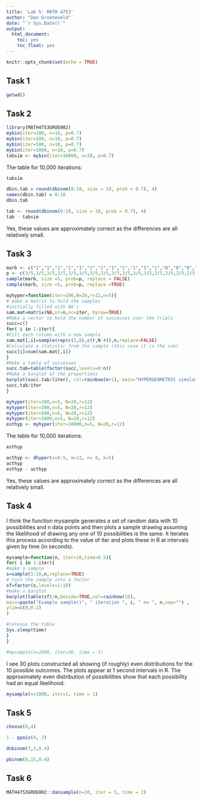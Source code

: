 ```yaml
---
title: 'Lab 5: MATH 4753'
author: "Dan Groeneveld"
date: "`r Sys.Date()`"
output:
  html_document:
    toc: yes
    toc_float: yes
---
```


```r
knitr::opts_chunk$set(echo = TRUE)
```


## Task 1


```r
getwd()
```


## Task 2

```r
library(MATH4753GROE002)
mybin(iter=100, n=10, p=0.7)
mybin(iter=200, n=10, p=0.7)
mybin(iter=500, n=10, p=0.7)
mybin(iter=1000, n=10, p=0.7)
tabsim <- mybin(iter=10000, n=10, p=0.7)

```

The table for 10,000 iterations:

```r
tabsim
```

```r
dbin.tab = round(dbinom(0:10, size = 10, prob = 0.7), 4)
names(dbin.tab) = 0:10
dbin.tab
```

```r
tab <- round(dbinom(0:10, size = 10, prob = 0.7), 4)
tab - tabsim
```

Yes, these values are approximately correct as the differences are all relatively small.



## Task 3

```r

marb <- c("1","1","1","1","1","1","1","1","1","1","1","1","0","0","0","0","0","0","0","0")
p <- c(3/5,3/5,3/5,3/5,3/5,3/5,3/5,3/5,3/5,3/5,3/5,3/5,2/5,2/5,2/5,2/5,2/5,2/5,2/5,2/5)
sample(marb, size =5, prob=p, replace = FALSE)
sample(marb, size =5, prob=p, replace =TRUE)  
```

```r
myhyper=function(iter=100,N=20,r=12,n=5){
# make a matrix to hold the samples
#initially filled with NA's
sam.mat=matrix(NA,nr=n,nc=iter, byrow=TRUE)
#Make a vector to hold the number of successes over the trials
succ=c()
for( i in 1:iter){
#Fill each column with a new sample
sam.mat[,i]=sample(rep(c(1,0),c(r,N-r)),n,replace=FALSE)
#Calculate a statistic from the sample (this case it is the sum)
succ[i]=sum(sam.mat[,i])
}
#Make a table of successes
succ.tab=table(factor(succ,levels=0:n))
#Make a barplot of the proportions
barplot(succ.tab/(iter), col=rainbow(n+1), main="HYPERGEOMETRIC simulation", xlab="Number of successes")
succ.tab/iter
}

myhyper(iter=100,n=5, N=20,r=12)
myhyper(iter=200,n=5, N=20,r=12)
myhyper(iter=500,n=5, N=20,r=12)
myhyper(iter=1000,n=5, N=20,r=12)
esthyp <- myhyper(iter=10000,n=5, N=20,r=12)

```

The table for 10,000 iterations:

```r
esthyp
```


```r
acthyp <- dhyper(x=0:5, m=12, n= 8, k=5)
acthyp
esthyp - acthyp
```

Yes, these values are approximately correct as the differences are all relatively small.

## Task 4

I think the function mysample generates a set of random data with 10 possibilities and n data points and then plots a sample drawing assuming the likelihood of drawing any one of 10 possibilities is the same. It iterates this process according to the value of iter and plots these in R at intervals given by time (in seconds).

```r
mysample=function(n, iter=10,time=0.5){
for( i in 1:iter){
#make a sample
s=sample(1:10,n,replace=TRUE)
# turn the sample into a factor
sf=factor(s,levels=1:10)
#make a barplot
barplot(table(sf)/n,beside=TRUE,col=rainbow(10), 
main=paste("Example sample()", " iteration ", i, " n= ", n,sep="") ,
ylim=c(0,0.2)
)

#release the table
Sys.sleep(time)
}
}

#mysample(n=1000, iter=30, time = 1)

```

I see 30 plots constructed all showing (if roughly) even distributions for the 10 possible outcomes. The plots appear at 1 second intervals in R. The approximately even distribution of possibilities show that each possibility had an equal likelihood.

```r
mysample(n=1000, iter=1, time = 1)
```


## Task 5

```r
choose(8,4)
```

```r
1 - ppois(4, 2) 
```

```r
dnbinom(7,3,0.4) 
```

```r
pbinom(8,15,0.4)
```

## Task 6

```r
MATH4753GROE002::dansample(n=10, iter = 5, time = 2)
```




